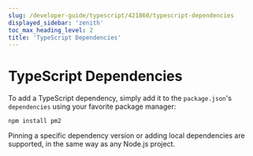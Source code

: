 ```yaml
---
slug: /developer-guide/typescript/421860/typescript-dependencies
displayed_sidebar: 'zenith'
toc_max_heading_level: 2
title: 'TypeScript Dependencies'
---
```



# TypeScript Dependencies


To add a TypeScript dependency, simply add it to the `package.json`'s `dependencies` using your favorite package manager:

```shell
npm install pm2
```

Pinning a specific dependency version or adding local dependencies are supported, in the same way as any Node.js project.
